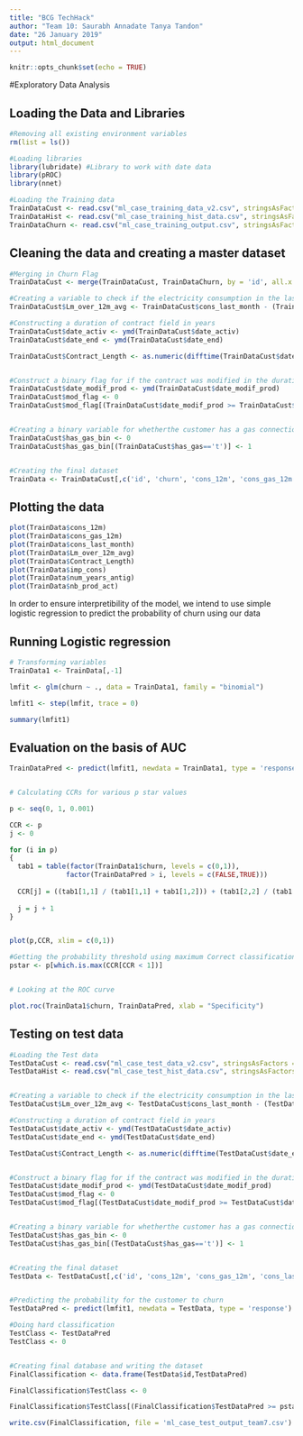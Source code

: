 ```yaml
---
title: "BCG TechHack"
author: "Team 10: Saurabh Annadate Tanya Tandon"
date: "26 January 2019"
output: html_document
---
```


```r
knitr::opts_chunk$set(echo = TRUE)
```
#Exploratory Data Analysis

## Loading the Data and Libraries
```r
#Removing all existing environment variables
rm(list = ls())

#Loading libraries
library(lubridate) #Library to work with date data
library(pROC)
library(nnet)

#Loading the Training data
TrainDataCust <- read.csv("ml_case_training_data_v2.csv", stringsAsFactors = FALSE)
TrainDataHist <- read.csv("ml_case_training_hist_data.csv", stringsAsFactors = FALSE)
TrainDataChurn <- read.csv("ml_case_training_output.csv", stringsAsFactors = FALSE)


```

## Cleaning the data and creating a master dataset
```r

#Merging in Churn Flag
TrainDataCust <- merge(TrainDataCust, TrainDataChurn, by = 'id', all.x = TRUE, all.y = FALSE)

#Creating a variable to check if the electricity consumption in the last month was higher or lower than the average 12 month consumption
TrainDataCust$Lm_over_12m_avg <- TrainDataCust$cons_last_month - (TrainDataCust$cons_12m/12)

#Constructing a duration of contract field in years
TrainDataCust$date_activ <- ymd(TrainDataCust$date_activ)
TrainDataCust$date_end <- ymd(TrainDataCust$date_end)

TrainDataCust$Contract_Length <- as.numeric(difftime(TrainDataCust$date_end,TrainDataCust$date_activ,units="days")) / 365


#Construct a binary flag for if the contract was modified in the duration
TrainDataCust$date_modif_prod <- ymd(TrainDataCust$date_modif_prod)
TrainDataCust$mod_flag <- 0
TrainDataCust$mod_flag[(TrainDataCust$date_modif_prod >= TrainDataCust$date_activ) & (TrainDataCust$date_modif_prod <= TrainDataCust$date_end)] <- 1


#Creating a binary variable for whetherthe customer has a gas connection or not
TrainDataCust$has_gas_bin <- 0
TrainDataCust$has_gas_bin[(TrainDataCust$has_gas=='t')] <- 1


#Creating the final dataset
TrainData <- TrainDataCust[,c('id', 'churn', 'cons_12m', 'cons_gas_12m', 'cons_last_month', 'Lm_over_12m_avg', 'Contract_Length','mod_flag','has_gas_bin','imp_cons','num_years_antig','nb_prod_act')]

```

## Plotting the data

```r
plot(TrainData$cons_12m)
plot(TrainData$cons_gas_12m)
plot(TrainData$cons_last_month)
plot(TrainData$Lm_over_12m_avg)
plot(TrainData$Contract_Length)
plot(TrainData$imp_cons)
plot(TrainData$num_years_antig)
plot(TrainData$nb_prod_act)

```



In order to ensure interpretibility of the model, we intend to use simple logistic regression to predict the probability of churn using our data

## Running Logistic regression
```r
# Transforming variables
TrainData1 <- TrainData[,-1]

lmfit <- glm(churn ~ ., data = TrainData1, family = "binomial") 

lmfit1 <- step(lmfit, trace = 0)

summary(lmfit1)

```

## Evaluation on the basis of AUC

```r

TrainDataPred <- predict(lmfit1, newdata = TrainData1, type = 'response')


# Calculating CCRs for various p star values

p <- seq(0, 1, 0.001)

CCR <- p
j <- 0

for (i in p)
{
  tab1 = table(factor(TrainData1$churn, levels = c(0,1)),
              factor(TrainDataPred > i, levels = c(FALSE,TRUE)))
  
  CCR[j] = ((tab1[1,1] / (tab1[1,1] + tab1[1,2])) + (tab1[2,2] / (tab1[2,1] + tab1[2,2])))/2
  
  j = j + 1
}


plot(p,CCR, xlim = c(0,1))

#Getting the probability threshold using maximum Correct classification Rate
pstar <- p[which.is.max(CCR[CCR < 1])]


# Looking at the ROC curve

plot.roc(TrainData1$churn, TrainDataPred, xlab = "Specificity")

```



## Testing on test data

```r
#Loading the Test data
TestDataCust <- read.csv("ml_case_test_data_v2.csv", stringsAsFactors = FALSE)
TestDataHist <- read.csv("ml_case_test_hist_data.csv", stringsAsFactors = FALSE)


#Creating a variable to check if the electricity consumption in the last month was higher or lower than the average 12 month consumption
TestDataCust$Lm_over_12m_avg <- TestDataCust$cons_last_month - (TestDataCust$cons_12m/12)

#Constructing a duration of contract field in years
TestDataCust$date_activ <- ymd(TestDataCust$date_activ)
TestDataCust$date_end <- ymd(TestDataCust$date_end)

TestDataCust$Contract_Length <- as.numeric(difftime(TestDataCust$date_end,TestDataCust$date_activ,units="days")) / 365


#Construct a binary flag for if the contract was modified in the duration
TestDataCust$date_modif_prod <- ymd(TestDataCust$date_modif_prod)
TestDataCust$mod_flag <- 0
TestDataCust$mod_flag[(TestDataCust$date_modif_prod >= TestDataCust$date_activ) & (TestDataCust$date_modif_prod <= TestDataCust$date_end)] <- 1


#Creating a binary variable for whetherthe customer has a gas connection or not
TestDataCust$has_gas_bin <- 0
TestDataCust$has_gas_bin[(TestDataCust$has_gas=='t')] <- 1


#Creating the final dataset
TestData <- TestDataCust[,c('id', 'cons_12m', 'cons_gas_12m', 'cons_last_month', 'Lm_over_12m_avg', 'Contract_Length','mod_flag','has_gas_bin','imp_cons','num_years_antig','nb_prod_act')]


#Predicting the probability for the customer to churn
TestDataPred <- predict(lmfit1, newdata = TestData, type = 'response')

#Doing hard classification
TestClass <- TestDataPred
TestClass <- 0


#Creating final database and writing the dataset
FinalClassification <- data.frame(TestData$id,TestDataPred)

FinalClassification$TestClass <- 0

FinalClassification$TestClass[(FinalClassification$TestDataPred >= pstar)] <- 1

write.csv(FinalClassification, file = 'ml_case_test_output_team7.csv')

```


